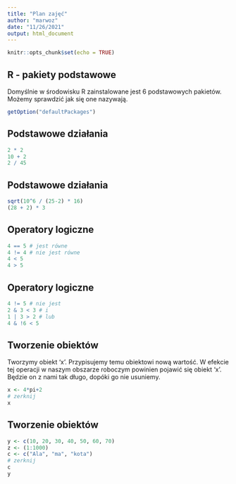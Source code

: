 ```yaml
---
title: "Plan zajęć"
author: "marwoz"
date: "11/26/2021"
output: html_document
---
```


```r
knitr::opts_chunk$set(echo = TRUE)
```

## R - pakiety podstawowe
Domyślnie w środowisku R zainstalowane jest 6 podstawowych pakietów. Możemy sprawdzić  jak się one nazywają.
```r
getOption("defaultPackages")
```


## Podstawowe działania
```r
2 * 2
10 + 2
2 / 45
```

## Podstawowe działania
```r
sqrt(10^6 / (25-2) * 16) 
(28 + 2) * 3
```

## Operatory logiczne
```r
4 == 5 # jest równe
4 != 4 # nie jest równe
4 < 5 
4 > 5
```

## Operatory logiczne
```r
4 != 5 # nie jest
2 & 3 < 3 # i
1 | 3 > 2 # lub
4 & !6 < 5  
```

## Tworzenie obiektów
Tworzymy obiekt 'x'. Przypisujemy temu obiektowi nową wartość. W efekcie tej operacji w naszym obszarze roboczym
powinien pojawić się obiekt 'x'. Będzie on z nami tak długo, dopóki go nie usuniemy.
```r
x <- 4*pi+2
# zerknij
x
```

## Tworzenie obiektów
```r
y <- c(10, 20, 30, 40, 50, 60, 70)
z <- (1:1000)
c <- c("Ala", "ma", "kota")
# zerknij
c
y
```
